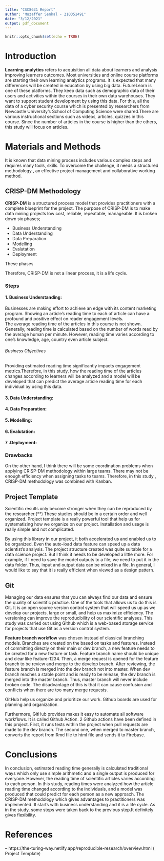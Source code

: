 ```yaml
---
title: "CSC8631 Report"
author: "Muzaffer Senkal - 210351491"
date: "3/12/2021"
output: pdf_document
---
```


```r
knitr::opts_chunk$set(echo = TRUE)
```

# Introduction

**Learning analytics** refers to acquisition all  data about learners and analysis improving learners outcomes. Most universities and online course platforms are starting their own learning analytics programs. It is expected that many differences will be created in education by using big data. FutureLearn is one of these platforms. They keep data such as demographic data of their users and activities within the courses in their own data warehouses. They want to support student development by using this data. For this, all the data of a cyber security course which is presented by researchers from Newcastle University’s School of Computing Science were shared.There are various instructional sections such as videos, articles, quizzes in this course. Since the number of articles in the course is higher than the others, this study will focus on articles.


# Materials and Methods

It is known that data mining  process includes various complex steps and requires many tools, skills. To overcome the challenge, it needs a structured methodology , an effective project management and collaborative working method.

## CRISP-DM Methodology

**CRISP-DM** is a structured process model that provides practitioners with a complete blueprint for the project. The purpose of CRISP-DM is to make data mining projects low cost, reliable, repeatable, manageable. It is broken down six phases; 

- Business Understanding 
- Data Understanding
- Data Preparation
- Modelling
- Evalutation
- Deployment

These phases


Therefore, CRISP-DM  is not a linear process, it is a life cycle. 

### Steps

#### 1. Business Understanding:

Businesses are making effort to achieve an edge with its content marketing program. Showing an article’s reading time to each of article can have a profound and positive effect on reader engagement levels.  
The average reading time of the articles in this course is not shown. Generally, reading time is calculated based on the number of words read by the average human per minute. However, reading time varies according to one's knowledge, age, country even article subject.

###### Business Objectives 


Providing estimated reading time significantly impacts engagement metrics.Therefore, in this study, how the reading time of the articles changes according to learners will be analyzed and a model will be developed that can predict the average article reading time for each individual by using this data.

#### 3. Data Understanding:

#### 4. Data Preparation:

#### 5. Modelling:

#### 6. Evalutation:

#### 7 .Deployment:



### Drawbacks

On the other hand, I think there will be some coordination problems when applying CRISP-DM methodology within large teams. There may not be enough efficiency when assigning tasks to teams. Therefore, in this study , CRISP-DM methodology was combined with Kanban.


## Project Template


Scientific results only become stronger when they can be reproduced by the researcher.(**) These studies should be in a certain order and well organized. Project template is a really powerful tool that help us for systematizing how we organize on our project. Installation and usage is really simple and not complicated. 

By using this library in our project, it both accelerated us and enabled us to be organized. Even the auto-load data feature can speed up a data scientist's analysis. The project structure created was quite suitable for a data science project. But I think it needs to be developed a little more. 
For example, if I need to save the model outputs to a file, we need to put it in the data folder. Thus, input and output data can be mixed in a file. In general, I would like to say that it is really efficient when viewed as a design pattern.



## Git 

Managing our data ensures that you can always find our data and ensure the quality of scientific practice. One of the tools that allows us to do this is Git. It is an open source version control system that will speed us up as we develop our projects, large or small, and help us maximize efficiency. The versioning can improve the reproducibility of our scientific analyses. This study was carried out using Github which is a web-based storage service for projects that use Git as a version control system.

**Feature branch workflow** was chosen instead of classical branching models. Branches are created on the based on tasks and features.  Instead of committing directly on their main or dev branch, a new feature needs to be created for a new feature or task. Feature branch name should be unique and clear like feature-1234. Then, a merge request is opened for the feature branch to be review and  merge to the develop branch. After reviewing, the feature branch is merged into the dev branch not into master. When  dev branch reaches a stable point and is ready to be release, the dev branch is merged into the master branch. Thus, master branch will never include broken code. The disadvantage of this is that it can cause confusion and conflicts when there are too many merge requests.

GitHub help us organize and prioritize our work. Github boards are used for planning and organization.


Furthermore, GitHub provides makes it easy to automate all software workflows. It is called Github Action. 2 Github actions have been defined in this project. First, it runs tests within the project when pull requests are made to the dev branch. The second one, when merged to master branch, converts the report from Rmd file to html file and sends it to Firebase.


# Conclusions

In conclusion,  estimated reading time generally is calculated traditional ways which only use simple arithmetic and a single output is produced for everyone. However, the reading time of scientific articles varies according to each person. In this study, reading times were analyzed how the article reading time changed according to the individuals, and a model was produced that could predict for each person as a new approach. The CRISP-DM methodology which gives advantages to practitioners was implemented. It starts with business understanding and it is a life cycle. As in the study, some steps were taken back to the previous step.It definitely gives flexibility. 



# References

-- https://the-turing-way.netlify.app/reproducible-research/overview.html ( Project Template)
